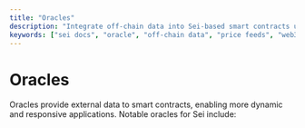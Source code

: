 ```yaml
---
title: "Oracles"
description: "Integrate off-chain data into Sei-based smart contracts using trusted oracles. Learn about leading oracle providers on Sei."
keywords: ["sei docs", "oracle", "off-chain data", "price feeds", "web3 docs"]
---
```



# Oracles

Oracles provide external data to smart contracts, enabling more dynamic and responsive applications. Notable oracles for Sei include:

<AppCardsGridCategory category="oracle" />
